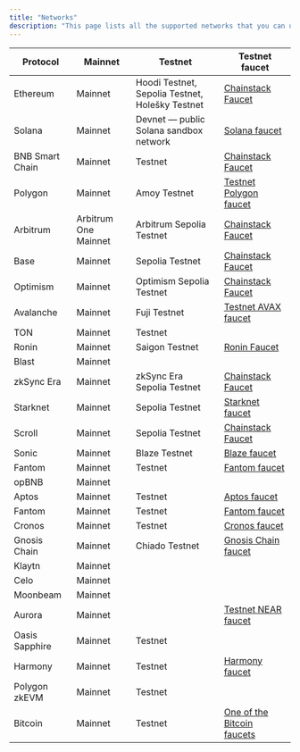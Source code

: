```yaml
---
title: "Networks"
description: "This page lists all the supported networks that you can use to deploy your Chainstack nodes."
---
```


| Protocol        | Mainnet              | Testnet                                                                                                                                           | Testnet faucet                                              |
| --------------- | -------------------- | ------------------------------------------------------------------------------------------------------------------------------------------------- | ----------------------------------------------------------- |
| Ethereum        | Mainnet              | Hoodi Testnet, Sepolia Testnet, Holešky Testnet                                                                                                  | [Chainstack Faucet](https://faucet.chainstack.com)          |
| Solana          | Mainnet              | Devnet — public Solana sandbox network                                                                                                            | [Solana faucet](https://solfaucet.com/)                     |
| BNB Smart Chain | Mainnet              | Testnet                                                                                                                                           | [Chainstack Faucet](https://faucet.chainstack.com)          |
| Polygon         | Mainnet              | Amoy Testnet                                                                                                                                      | [Testnet Polygon faucet](https://faucet.polygon.technology) |
| Arbitrum        | Arbitrum One Mainnet | Arbitrum Sepolia Testnet                                                                                                                          | [Chainstack Faucet](https://faucet.chainstack.com)          |
| Base            | Mainnet              | Sepolia Testnet                                                                                                                                   | [Chainstack Faucet](https://faucet.chainstack.com)          |
| Optimism        | Mainnet              | Optimism Sepolia Testnet                                                                                                                          | [Chainstack Faucet](https://faucet.chainstack.com)          |
| Avalanche       | Mainnet              | Fuji Testnet                                                                                                                                      | [Testnet AVAX faucet](https://faucet.avax-test.network/)    |
| TON             | Mainnet              | Testnet                                                                                                                                           |                                                             |
| Ronin           | Mainnet              | Saigon Testnet                                                                                                                                    | [Ronin Faucet](https://faucet.roninchain.com)               |
| Blast           | Mainnet              |                                                                                                                                                   |                                                             |
| zkSync Era      | Mainnet              | zkSync Era Sepolia Testnet                                                                                                                        | [Chainstack Faucet](https://faucet.chainstack.com)          |
| Starknet        | Mainnet              | Sepolia Testnet                                                                                                                                   | [Starknet faucet](https://faucet.goerli.starknet.io)        |
| Scroll          | Mainnet              | Sepolia Testnet                                                                                                                                   | [Chainstack Faucet](https://faucet.chainstack.com)          |
| Sonic           | Mainnet              | Blaze Testnet                                                                                                                                     | [Blaze faucet](https://testnet.soniclabs.com/)              |
| Fantom          | Mainnet              | Testnet                                                                                                                                           | [Fantom faucet](https://faucet.fantom.network/)             |
| opBNB           | Mainnet              |                                                                                                                                                   |                                                             |
| Aptos           | Mainnet              | Testnet                                                                                                                                           | [Aptos faucet](https://aptoslabs.com/testnet-faucet)        |
| Fantom          | Mainnet              | Testnet                                                                                                                                           | [Fantom faucet](https://faucet.fantom.network/)             |
| Cronos          | Mainnet              | Testnet                                                                                                                                           | [Cronos faucet](https://cronos.org/faucet)                  |
| Gnosis Chain    | Mainnet              | Chiado Testnet                                                                                                                                    | [Gnosis Chain faucet](https://gnosisfaucet.com)             |
| Klaytn          | Mainnet              |                                                                                                                                                   |                                                             |
| Celo            | Mainnet              |                                                                                                                                                   |                                                             |
| Moonbeam        | Mainnet              |                                                                                                                                                   |                                                             |
| Aurora          | Mainnet              |                                                                                                                                                   | [Testnet NEAR faucet](https://near-faucet.io/)              |
| Oasis Sapphire  | Mainnet              | Testnet                                                                                                                                           |                                                             |
| Harmony         | Mainnet              | Testnet                                                                                                                                           | [Harmony faucet](https://faucet.pops.one)                   |
| Polygon zkEVM   | Mainnet              | Testnet                                                                                                                                           |                                                             |
| Bitcoin         | Mainnet              | Testnet                                                                                                                                           | [One of the Bitcoin faucets](https://tbtc.bitaps.com)       |
